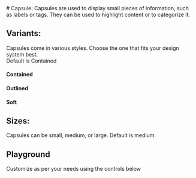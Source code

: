 
<Meta of={CapsuleStories} name="Docs"/>
# Capsule:
Capsules are used to display small pieces of information, such as labels or tags. They can be used to highlight content or to categorize it.

## Variants:
Capsules come in various styles. Choose the one that fits your design system best.\
Default is Contained

#### Contained
<Canvas of={CapsuleStories.Contained} />

#### Outlined
<Canvas of={CapsuleStories.Outlined} />

#### Soft
<Canvas of={CapsuleStories.Soft} />

## Sizes:
Capsules can be small, medium, or large. Default is medium.

## Playground
Customize as per your needs using the controls below
<Canvas of={CapsuleStories.Playground}/>
<Controls of={CapsuleStories.Playground}/>
